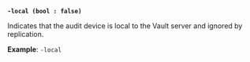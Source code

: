 <a id="audit-flag-local" />

**`-local (bool : false)`**

Indicates that the audit device is local to the Vault server and ignored by
replication.

**Example**: `-local`